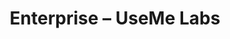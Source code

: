﻿---
title: "Enterprise – UseMe Labs"
description: "Enterprise-grade deployment of UseMe Labs with integrations, SSO, governance and dedicated SLAs."
layout: "page"
hero:
  eyebrow: "Enterprise"
  headline: "Lithuanian AI with enterprise guarantees"
  subheadline: "Integrations, SSO, governance and SLAs you can audit. Agents that never fine-tune on your data."
  primaryCta:
    label: "Request proposal"
    href: "/pricing"
  secondaryCta:
    label: "Review security posture"
    href: "/privacy"
sections:
  - id: "integrations"
    eyebrow: "Integrations"
    heading: "Plug UseMe Labs into your stack"
    body: |
      Connect Microsoft 365, Google Workspace, Atlassian, Slack, Teams, SharePoint, Salesforce and private APIs. Every call is logged and signed.
    bullets:
      - "Private API proxies with IP allowlists and rate limits"
      - "SCIM user sync and Just-In-Time provisioning"
      - "Webhooks back to ERP, BI and event streams"
  - id: "identity"
    eyebrow: "Identity"
    heading: "Unified sign-on and granular access"
    body: |
      Support for SAML 2.0, OpenID Connect, Azure AD, Okta and Smart-ID verification. Agent permissions are separated from user privileges.
    bullets:
      - "Role-based scopes (knowledge, execution, supervision)"
      - "Step-up MFA for sensitive workflow approvals"
      - "Delegated partner access with full audit trail"
  - id: "privacy"
    eyebrow: "Privacy"
    heading: "Data remains in your chosen jurisdiction"
    body: |
      Models are never trained on your data. Deploy within your VPC, via Vercel or on-premise Kubernetes. All files are encrypted at rest and in transit.
    bullets:
      - "Token masking and data classifiers"
      - "Key management via HSM or Azure Key Vault"
      - "RAG source manager with version history"
  - id: "governance"
    eyebrow: "Governance"
    heading: "Control center and auditor-ready logs"
    body: |
      Admins see every agent step, accessed datasets, selected models and delivered answers. Define policy blocks that agents execute automatically.
    bullets:
      - "Policy engine with conditional action blocks"
      - "Zero-trust headers and event forwarding"
      - "Custom SLAs and 24/7 support availability"
  - id: "delivery"
    heading: "Delivery timeline"
    body: |
      Week one: process and data discovery. Week two: agent orchestration and integrations. Week three: production pilot with enablement and success metrics.
---

